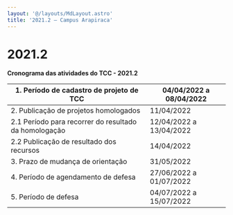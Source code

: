 ```yaml
---
layout: '@/layouts/MdLayout.astro'
title: '2021.2 — Campus Arapiraca'
---
```




2021.2
======







**Cronograma das atividades do TCC - 2021.2**




| 1. Período de cadastro de projeto de TCC | 04/04/2022 a 08/04/2022 |
| --- | --- |
| 2. Publicação de projetos homologados | 11/04/2022 |
| 2.1 Período para recorrer do resultado da homologação | 12/04/2022 a 13/04/2022 |
| 2.2 Publicação de resultado dos recursos | 14/04/2022 |
| 3. Prazo de mudança de orientação | 31/05/2022 |
| 4. Período de agendamento de defesa | 27/06/2022 a 01/07/2022 |
| 5. Período de defesa | 04/07/2022 a 15/07/2022 |








